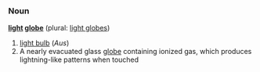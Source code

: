 === Noun ===
'''[[light]] [[globe]]''' (plural: [[light globes]])

# [[light bulb]] (''Aus'')
# A nearly evacuated glass [[globe]] containing ionized gas, which produces lightning-like patterns when touched